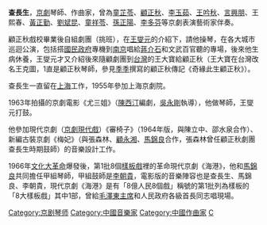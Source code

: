 '''查長生'''，[[京劇|京劇]]琴師、作曲家，曾為[[童芷苓|童芷苓]]、[[顧正秋|顧正秋]]、[[李玉茹|李玉茹]]、[[王吟秋|王吟秋]]、[[言興朋|言興朋]]、王熙春、[[黃正勤|黃正勤]]、[[劉斌昆|劉斌昆]]、[[童祥苓|童祥苓]]、[[孫正陽|孫正陽]]、[[李多芬|李多芬]]等京劇表演藝術家伴奏。

顧正秋戲校畢業後自組劇團（挑班），在[[王燮元|王燮元]]的介紹下，請他操琴，在各大城市巡迴公演，包括搭[[國民政府|國民政府]]專機到[[南京|南京]]唱給[[蔣介石|蔣介石]]和文武百官聽的專場，後來他生病休養，王燮元才又介紹後來隨顧劇團到[[台灣|台灣]]的王大寶給顧正秋（王大寶在台灣改名王克圖，1直是顧正秋琴師，參見[[季季|季季]]撰寫的顧正秋傳記《奇緣此生顧正秋》）。

查長生一直留在[[上海|上海]]工作，1955年參加上海京劇院。

1963年拍攝的京劇電影《尤三姐》（[[陳西汀|陳西汀]]編劇，[[吳永剛|吳永剛]]執導），他做琴師，王燮元打鼓。

他參加現代京劇（[[京劇現代戲|京劇現代戲]]）《審椅子》（1964年版，與陳立中、邵水泉合作）、新編古裝京劇《梅妃》（與張森林、[[顧永湘|顧永湘]]、[[馬錦良|馬錦良]]合作，張森林曾任顧正秋劇團查長生時期鼓師）的音樂設計工作。

1966年[[文化大革命|文化大革命]]爆發後，第1批8個[[樣板戲|樣板戲]]裡的革命現代京劇《海港》，他和[[馬錦良|馬錦良]]共同擔任甲組琴師，甲組鼓師是[[李朝貴_(京劇鼓師)|李朝貴]]，電影版的音樂陣容也是查長生、馬錦良、李朝貴，現代京劇《海港》是有「8億人民8個戲」稱號的第1批列為樣板的「8大樣板戲」其中1部，曾給[[毛澤東|毛澤東]][[主席|主席]]和人民政府各級首長同志唱現場。

{{China-artist-stub}}

[[Category:京剧琴师|Category:京剧琴师]]
[[Category:中國音樂家|Category:中國音樂家]]
[[Category:中國作曲家|Category:中國作曲家]]
[[Category:查姓|C]]